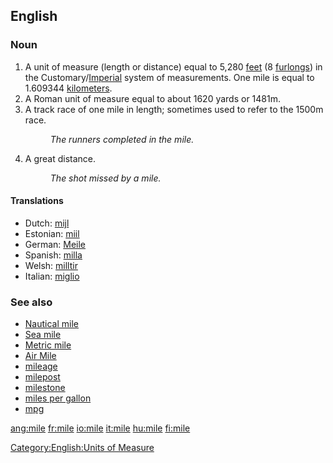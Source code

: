 ==English==

=== Noun ===
{{en-noun-reg}}

# A unit of measure (length or distance) equal to 5,280 [[feet]] (8 [[furlong]]s) in the Customary/[[Imperial]] system of measurements. One mile is equal to 1.609344 [[kilometer]]s.
# A Roman unit of measure equal to about 1620 yards or 1481m.
# A track race of one mile in length; sometimes used to refer to the 1500m race.
#:''The runners completed in the mile.''
#  {{slang}} A great distance.
#:''The shot missed by a mile.''

====Translations====
*Dutch: [[mijl]] {{m}}
*Estonian: [[miil]]
*German: [[Meile]] {{f}}
*Spanish: [[milla]] {{f}}
*Welsh: [[milltir]]
*Italian: [[miglio]]

===See also===
*[[Nautical mile]]
*[[Sea mile]]
*[[Metric mile]]
*[[Air Mile]]
*[[mileage]]
*[[milepost]]
*[[milestone]]
*[[miles per gallon]]
*[[mpg]]

[[Category:English:Units of Measure]]

[[ang:mile]]
[[fr:mile]]
[[io:mile]]
[[it:mile]]
[[hu:mile]]
[[fi:mile]]
